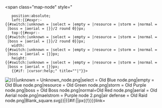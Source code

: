 <!--Implementation-->
<span class="map-node" style="
	position:absolute;
	left:{{#expr:{{{x-axis|0}}}-{{#switch:{{{type|}}}|unknown = {{{size|20}}}|select = {{{size|20}}}|empty = {{{size|20}}}|resource = {{{size|20}}}|storm = {{{size|20}}}|normal = {{{size|20}}}|boss = {{{size|37}}}|aerial = {{{size|71}}}|{{{size|20}}}}}/2 round 0}}px;
	top:{{#expr:{{{y-axis|0}}}-{{#switch:{{{type|}}}|unknown = {{{size|20}}}|select = {{{size|20}}}|empty = {{{size|20}}}|resource = {{{size|20}}}|storm = {{{size|20}}}|normal = {{{size|20}}}|boss = {{{size|40}}}|aerial = {{{size|45}}}|{{{size|20}}}}}/2 round 0}}px;
	width:{{#switch:{{{type|}}}|unknown = {{{size|20}}}|select = {{{size|20}}}|empty = {{{size|20}}}|resource = {{{size|20}}}|storm = {{{size|20}}}|normal = {{{size|20}}}|boss = {{{size|37}}}|aerial = {{{size|71}}}|{{{size|20}}}}}px;
	height:{{#switch:{{{type|}}}|unknown = {{{size|20}}}|select = {{{size|20}}}|empty = {{{size|20}}}|resource = {{{size|20}}}|storm = {{{size|20}}}|normal = {{{size|20}}}|boss = {{{size|40}}}|aerial = {{{size|45}}}|{{{size|20}}}}}px;
	{{#if: {{{tooltip|}}}|cursor:help;" title="{{{tooltip|}}}"|"}}>
[[File:{{#switch:{{{type|}}}|unknown = Unknown_node.png|select = Old Blue node.png|empty = Old Blue node.png|resource = Old Green node.png|storm = Old Purple node.png|boss = Old Boss node.png|normal=Old Red node.png|aerial = Old Aerial node.png|maelstrom = Purple node 2.png|air defense = Old Raid node.png|Blank_square.svg}}|{{#if:{{{type|}}}||{{{size|20}}}px{{!}}}}link={{{link|}}}]]
</span>
<noinclude>
{{Documentation}}
</noinclude>